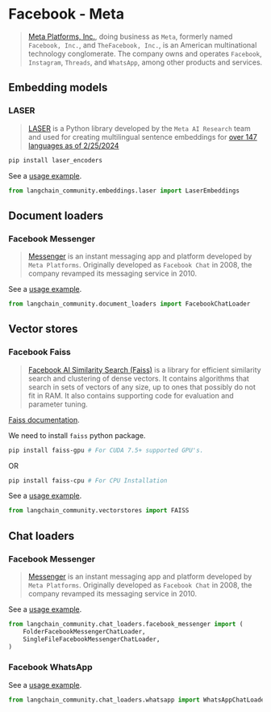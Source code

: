 # Facebook - Meta

> [Meta Platforms, Inc.](https://www.facebook.com/), doing business as `Meta`, formerly
> named `Facebook, Inc.`, and `TheFacebook, Inc.`, is an American multinational technology
> conglomerate. The company owns and operates `Facebook`, `Instagram`, `Threads`,
> and `WhatsApp`, among other products and services.

## Embedding models

### LASER

> [LASER](https://github.com/facebookresearch/LASER) is a Python library developed by
> the `Meta AI Research` team and used for
> creating multilingual sentence embeddings for
> [over 147 languages as of 2/25/2024](https://github.com/facebookresearch/flores/blob/main/flores200/README.md#languages-in-flores-200)

```bash
pip install laser_encoders
```

See a [usage example](/docs/integrations/text_embedding/laser).

```python
from langchain_community.embeddings.laser import LaserEmbeddings
```

## Document loaders

### Facebook Messenger

> [Messenger](<https://en.wikipedia.org/wiki/Messenger_(software)>) is an instant messaging app and
> platform developed by `Meta Platforms`. Originally developed as `Facebook Chat` in 2008, the company revamped its
> messaging service in 2010.

See a [usage example](/docs/integrations/document_loaders/facebook_chat).

```python
from langchain_community.document_loaders import FacebookChatLoader
```

## Vector stores

### Facebook Faiss

> [Facebook AI Similarity Search (Faiss)](https://engineering.fb.com/2017/03/29/data-infrastructure/faiss-a-library-for-efficient-similarity-search/)
> is a library for efficient similarity search and clustering of dense vectors. It contains algorithms that
> search in sets of vectors of any size, up to ones that possibly do not fit in RAM. It also contains supporting
> code for evaluation and parameter tuning.

[Faiss documentation](https://faiss.ai/).

We need to install `faiss` python package.

```bash
pip install faiss-gpu # For CUDA 7.5+ supported GPU's.
```

OR

```bash
pip install faiss-cpu # For CPU Installation
```

See a [usage example](/docs/integrations/vectorstores/faiss).

```python
from langchain_community.vectorstores import FAISS
```

## Chat loaders

### Facebook Messenger

> [Messenger](<https://en.wikipedia.org/wiki/Messenger_(software)>) is an instant messaging app and
> platform developed by `Meta Platforms`. Originally developed as `Facebook Chat` in 2008, the company revamped its
> messaging service in 2010.

See a [usage example](/docs/integrations/chat_loaders/facebook).

```python
from langchain_community.chat_loaders.facebook_messenger import (
    FolderFacebookMessengerChatLoader,
    SingleFileFacebookMessengerChatLoader,
)
```

### Facebook WhatsApp

See a [usage example](/docs/integrations/chat_loaders/whatsapp).

```python
from langchain_community.chat_loaders.whatsapp import WhatsAppChatLoader
```
